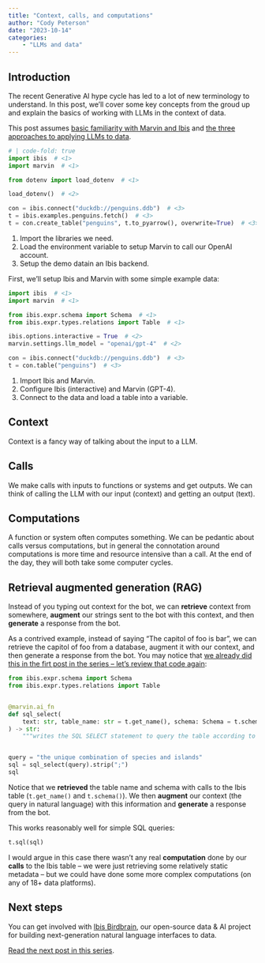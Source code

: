 ```yaml
---
title: "Context, calls, and computations"
author: "Cody Peterson"
date: "2023-10-14"
categories:
    - "LLMs and data"
---
```


## Introduction

The recent Generative AI hype cycle has led to a lot of new terminology to
understand. In this post, we'll cover some key concepts from the groud up and
explain the basics of working with LLMs in the context of data.

This post assumes [basic familiarity with Marvin and Ibis](../llms-and-data-pt0)
and [the three approaches to applying LLMs to data](../llms-and-data-pt1).

```python
# | code-fold: true
import ibis  # <1>
import marvin  # <1>

from dotenv import load_dotenv  # <1>

load_dotenv()  # <2>

con = ibis.connect("duckdb://penguins.ddb")  # <3>
t = ibis.examples.penguins.fetch()  # <3>
t = con.create_table("penguins", t.to_pyarrow(), overwrite=True)  # <3>
```

1. Import the libraries we need.
2. Load the environment variable to setup Marvin to call our OpenAI account.
3. Setup the demo datain an Ibis backend.

First, we'll setup Ibis and Marvin with some simple example data:

```python
import ibis  # <1>
import marvin  # <1>

from ibis.expr.schema import Schema  # <1>
from ibis.expr.types.relations import Table  # <1>

ibis.options.interactive = True  # <2>
marvin.settings.llm_model = "openai/gpt-4"  # <2>

con = ibis.connect("duckdb://penguins.ddb")  # <3>
t = con.table("penguins")  # <3>
```

1. Import Ibis and Marvin.
2. Configure Ibis (interactive) and Marvin (GPT-4).
3. Connect to the data and load a table into a variable.

## Context

Context is a fancy way of talking about the input to a LLM.

## Calls

We make calls with inputs to functions or systems and get outputs. We can think
of calling the LLM with our input (context) and getting an output (text).

## Computations

A function or system often computes something. We can be pedantic about calls
versus computations, but in general the connotation around computations is more
time and resource intensive than a call. At the end of the day, they will both
take some computer cycles.

## Retrieval augmented generation (RAG)

Instead of you typing out context for the bot, we can **retrieve** context from
somewhere, **augment** our strings sent to the bot with this context, and then
**generate** a response from the bot.

As a contrived example, instead of saying "The capitol of foo is bar", we can
retrieve the capitol of foo from a database, augment it with our context, and
then generate a response from the bot. You may notice that [we already did this
in the firt post in the series -- let's review that code
again](../llms-and-data-pt0):

```python
from ibis.expr.schema import Schema
from ibis.expr.types.relations import Table


@marvin.ai_fn
def sql_select(
    text: str, table_name: str = t.get_name(), schema: Schema = t.schema()
) -> str:
    """writes the SQL SELECT statement to query the table according to the text"""


query = "the unique combination of species and islands"
sql = sql_select(query).strip(";")
sql
```

Notice that we **retrieved** the table name and schema with calls to the Ibis
table (`t.get_name()` and `t.schema()`). We then **augment** our context (the
query in natural language) with this information and **generate** a response
from the bot.

This works reasonably well for simple SQL queries:

```python
t.sql(sql)
```

I would argue in this case there wasn't any real **computation** done by our
**calls** to the Ibis table -- we were just retrieving some relatively static
metadata -- but we could have done some more complex computations (on any of 18+
data platforms).

## Next steps

You can get involved with [Ibis
Birdbrain](https://github.com/ibis-project/ibis-birdbrain), our open-source data
& AI project for building next-generation natural language interfaces to data.

[Read the next post in this series](../llms-and-data-pt3).
